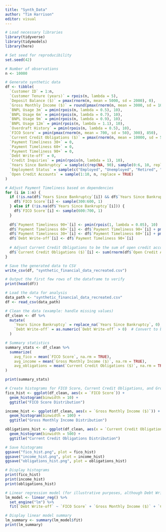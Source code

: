 ```yaml
---
title: "Synth_Data"
author: "Tim Harrison"
editor: visual
---
```


```r
# Load necessary libraries
library(tidyverse)
library(tidymodels)
library(here)

# Set seed for reproducibility
set.seed(42)

# Number of observations
n <- 10000

# Generate synthetic data
df <- tibble(
  `Customer ID` = 1:n,
  `Customer Tenure (years)` = rpois(n, lambda = 5),
  `Deposit Balance ($)` = pmax(rnorm(n, mean = 5000, sd = 2000), 0),
  `Gross Monthly Income ($)` = round(pmax(rnorm(n, mean = 3000, sd = 1000), 0), 2),
  `BNPL Usage 3m` = pmin(rpois(n, lambda = 0.5), 10),
  `BNPL Usage 6m` = pmin(rpois(n, lambda = 0.7), 10),
  `BNPL Usage 9m` = pmin(rpois(n, lambda = 0.9), 10),
  `BNPL Usage 12m` = pmin(rpois(n, lambda = 1.1), 10),
  `Overdraft History` = pmin(rpois(n, lambda = 0.5), 10),
  `FICO Score` = pmin(pmax(rnorm(n, mean = 700, sd = 50), 300), 850),
  `Current Credit Obligations ($)` = pmax(rnorm(n, mean = 10000, sd = 5000), 0),
  `Payment Timeliness 30+` = 0,
  `Payment Timeliness 60+` = 0,
  `Payment Timeliness 90+` = 0,
  `Debt Write-off` = 0,
  `Credit Inquiries` = pmin(rpois(n, lambda = 1), 10),
  `Years Since Bankruptcy` = sample(c(rep(NA, 90), sample(0:6, 10, replace = TRUE)), n, replace = TRUE),
  `Employment Status` = sample(c("Employed", "Unemployed", "Retired", "Student"), n, replace = TRUE, prob = c(0.65, 0.15, 0.1, 0.1)),
  `Open Credit Accounts` = sample(1:10, n, replace = TRUE)
)

# Adjust Payment Timeliness based on dependencies
for (i in 1:n) {
  if (!is.na(df$`Years Since Bankruptcy`[i]) && df$`Years Since Bankruptcy`[i] < 1) {
    df$`FICO Score`[i] <- sample(300:600, 1)
  } else if (!is.na(df$`Years Since Bankruptcy`[i])) {
    df$`FICO Score`[i] <- sample(600:700, 1)
  }
  
  df$`Payment Timeliness 90+`[i] <- pmin(rpois(1, lambda = 0.05), 10)
  df$`Payment Timeliness 60+`[i] <- df$`Payment Timeliness 90+`[i] + pmin(rpois(1, lambda = 0.05), 10 - df$`Payment Timeliness 90+`[i])
  df$`Payment Timeliness 30+`[i] <- df$`Payment Timeliness 60+`[i] + pmin(rpois(1, lambda = 0.1), 10 - df$`Payment Timeliness 60+`[i])
  df$`Debt Write-off`[i] <- df$`Payment Timeliness 90+`[i]
  
  # Adjust Current Credit Obligations to be the sum of open credit accounts
  df$`Current Credit Obligations ($)`[i] <- sum(rnorm(df$`Open Credit Accounts`[i], mean = 1000, sd = 500))
}

# Save the generated data to CSV
write_csv(df, "synthetic_financial_data_recreated.csv")

# Output the first few rows of the dataframe to verify
print(head(df))

# Load the data for analysis
data_path <- "synthetic_financial_data_recreated.csv"
df <- read_csv(data_path)

# Clean the data (example: handle missing values)
df_clean <- df %>%
  mutate(
    `Years Since Bankruptcy` = replace_na(`Years Since Bankruptcy`, 0),
    `Debt Write-off` = as.numeric(`Debt Write-off` > 0)  # Convert to binary for logistic regression
  )

# Summary statistics
summary_stats <- df_clean %>%
  summarize(
    avg_fico = mean(`FICO Score`, na.rm = TRUE),
    avg_income = mean(`Gross Monthly Income ($)`, na.rm = TRUE),
    avg_obligations = mean(`Current Credit Obligations ($)`, na.rm = TRUE)
)

print(summary_stats)

# Create histograms for FICO Score, Current Credit Obligations, and Gross Monthly Income
fico_hist <- ggplot(df_clean, aes(x = `FICO Score`)) + 
  geom_histogram(binwidth = 10) + 
  ggtitle("FICO Score Distribution")

income_hist <- ggplot(df_clean, aes(x = `Gross Monthly Income ($)`)) + 
  geom_histogram(binwidth = 100) + 
  ggtitle("Gross Monthly Income Distribution")

obligations_hist <- ggplot(df_clean, aes(x = `Current Credit Obligations ($)`)) + 
  geom_histogram(binwidth = 500) + 
  ggtitle("Current Credit Obligations Distribution")

# Save histograms
ggsave("fico_hist.png", plot = fico_hist)
ggsave("income_hist.png", plot = income_hist)
ggsave("obligations_hist.png", plot = obligations_hist)

# Display histograms
print(fico_hist)
print(income_hist)
print(obligations_hist)

# Linear regression model (for illustrative purposes, although Debt Write-off is binary)
lm_model <- linear_reg() %>%
  set_engine("lm") %>%
  fit(`Debt Write-off` ~ `FICO Score` + `Gross Monthly Income ($)` + `Current Credit Obligations ($)`, data = df_clean)

# Display linear model summary
lm_summary <- summary(lm_model$fit)
print(lm_summary)



```
